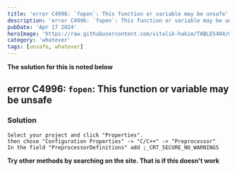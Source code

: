 ---
title: 'error C4996: `fopen`: This function or variable may be unsafe'
description: 'error C4996: `fopen`: This function or variable may be unsafe'
pubDate: 'Apr 17 2024'
heroImage: 'https://raw.githubusercontent.com/vitalik-hakim/TABLES404/main/error_b/misc.png'
category: 'whatever'
tags: [unsafe, whatever]
---

**The solution for this is noted below**

## error C4996: `fopen`: This function or variable may be unsafe

### Solution

```whatever
Select your project and click "Properties".
then chose "Configuration Properties" -> "C/C++" -> "Preprocessor"
In the field "PreprocessorDefinitions" add ;_CRT_SECURE_NO_WARNINGS
```
**Try other methods by searching on the site. That is if this doesn't work**
